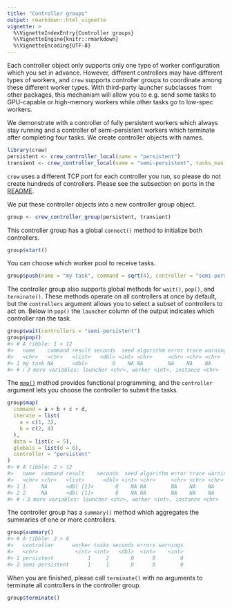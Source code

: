 ```yaml
---
title: "Controller groups"
output: rmarkdown::html_vignette
vignette: >
  %\VignetteIndexEntry{Controller groups}
  %\VignetteEngine{knitr::rmarkdown}
  %\VignetteEncoding{UTF-8}
---
```


Each controller object only supports only one type of worker configuration which you set in advance. However, different controllers may have different types of workers, and `crew` supports controller groups to coordinate among these different worker types. With third-party launcher subclasses from other packages, this mechanism will allow you to e.g. send some tasks to GPU-capable or high-memory workers while other tasks go to low-spec workers.

We demonstrate with a controller of fully persistent workers which always stay running and a controller of semi-persistent workers which terminate after completing four tasks. We create controller objects with names.

```r
library(crew)
persistent <- crew_controller_local(name = "persistent")
transient <- crew_controller_local(name = "semi-persistent", tasks_max = 4L)
```

`crew` uses a different TCP port for each controller you run, so please do not create hundreds of controllers. Please see the subsection on ports in the [README](https://wlandau.github.io/crew/index.html).

We put these controller objects into a new controller group object.

```r
group <- crew_controller_group(persistent, transient)
```

This controller group has a global `connect()` method to initialize both controllers.

```r
group$start()
```

You can choose which worker pool to receive tasks.

```r
group$push(name = "my task", command = sqrt(4), controller = "semi-persistent")
```

The controller group also supports global methods for `wait()`, `pop()`, and `terminate()`. These methods operate on all controllers at once by default, but the `controllers` argument allows you to select a subset of controllers to act on. Below in `pop()` the `launcher` column of the output indicates which controller ran the task.

```r
group$wait(controllers = "semi-persistent")
group$pop()
#> # A tibble: 1 × 12
#>   name    command result seconds  seed algorithm error trace warnings
#>   <chr>   <chr>   <list>   <dbl> <int> <chr>     <chr> <chr> <chr>
#> 1 my task NA      <dbl>        0    NA NA        NA    NA    NA
#> # ℹ 3 more variables: launcher <chr>, worker <int>, instance <chr>
```

The [`map()`](https://wlandau.github.io/crew/reference/crew_class_controller.html#method-crew_class_controller-group-map) method provides functional programming, and the `controller` argument lets you choose the controller to submit the tasks.

```r
group$map(
  command = a + b + c + d,
  iterate = list(
    a = c(1, 3),
    b = c(2, 4)
  ),
  data = list(c = 5),
  globals = list(d = 6),
  controller = "persistent"
)
#> # A tibble: 2 × 12
#>   name  command result    seconds  seed algorithm error trace warnings
#>   <chr> <chr>   <list>      <dbl> <int> <chr>     <chr> <chr> <chr>
#> 1 1     NA      <dbl [1]>       0    NA NA        NA    NA    NA
#> 2 2     NA      <dbl [1]>       0    NA NA        NA    NA    NA
#> # ℹ 3 more variables: launcher <chr>, worker <int>, instance <chr>
```

The controller group has a `summary()` method which aggregates the summaries of one or more controllers.

```r
group$summary()
#> # A tibble: 2 × 6
#>   controller      worker tasks seconds errors warnings
#>   <chr>            <int> <int>   <dbl>  <int>    <int>
#> 1 persistent           1     2       0      0        0
#> 2 semi-persistent      1     1       0      0        0
```

When you are finished, please call `terminate()` with no arguments to terminate all controllers in the controller group.

```r
group$terminate()
```
